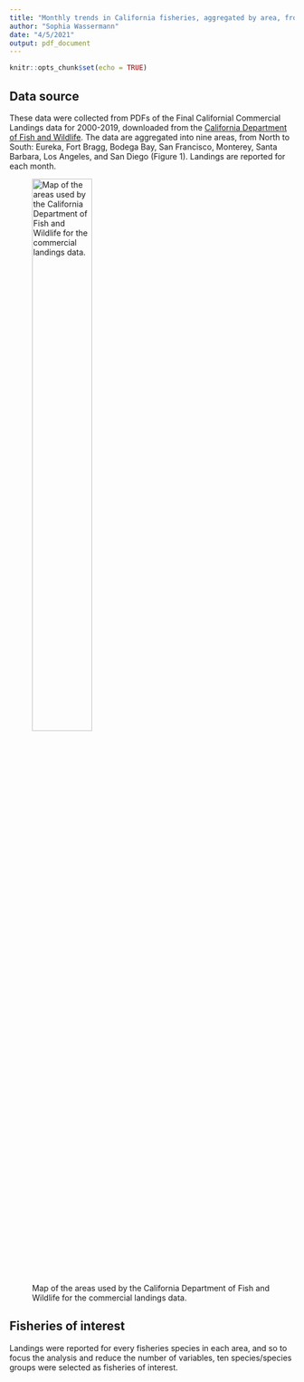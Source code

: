 ```yaml
---
title: "Monthly trends in California fisheries, aggregated by area, from 2000-2019"
author: "Sophia Wassermann"
date: "4/5/2021"
output: pdf_document
---
```


```r
knitr::opts_chunk$set(echo = TRUE)
```

## Data source

These data were collected from PDFs of the Final Californial Commercial Landings data for 2000-2019, downloaded from the [California Department of Fish and Wildlife][1]. The data are aggregated into nine areas, from North to South: Eureka, Fort Bragg, Bodega Bay, San Francisco, Monterey, Santa Barbara, Los Angeles, and San Diego (Figure 1). Landings are reported for each month.

![Map of the areas used by the California Department of Fish and Wildlife for the commercial landings data.](Figures/areas_map.png){width=50%}

## Fisheries of interest

Landings were reported for every fisheries species in each area, and so to focus the analysis and reduce the number of variables, ten species/species groups were selected as fisheries of interest.

[1]: https://wildlife.ca.gov/Fishing/Commercial/Landings
